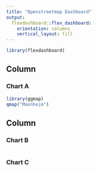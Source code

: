 ```yaml
---
title: "Openstreetmap Dashboard"
output: 
  flexdashboard::flex_dashboard:
    orientation: columns
    vertical_layout: fill
---
```


```r
library(flexdashboard)
```

Column {data-width=650}
-----------------------------------------------------------------------

### Chart A

```r
library(ggmap)
qmap("Mannheim")
```

Column {data-width=350}
-----------------------------------------------------------------------

### Chart B

```r

```

### Chart C

```r

```


